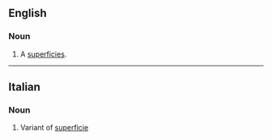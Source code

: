 ==English==

===Noun===
{{en-noun}}

# {{lb|en|obsolete}} A [[superficies]].
#: {{rfquotek|en|Dryden}}

{{Webster 1913}}

----

==Italian==

===Noun===
{{it-noun|f}}

# Variant of [[superficie]]